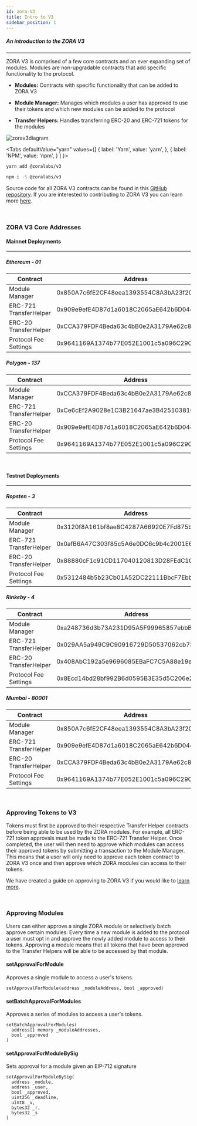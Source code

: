 ```yaml
---
id: zora-V3
title: Intro to V3
sidebar_position: 1
---
```


##### An introduction to the ZORA V3

---
ZORA V3 is comprised of a few core contracts and an ever expanding set of modules. 
Modules are non-upgradable contracts that add specific functionality to the protocol.

* **Modules:** Contracts with specific functionality that can be added to ZORA V3

* **Module Manager:** Manages which modules a user has approved to use their tokens and which new modules can be added to the protocol

* **Transfer Helpers:** Handles transferring ERC-20 and ERC-721 tokens for the modules

![zorav3diagram](../../static/img/zora_v3_diagram.png)

<Tabs
  defaultValue="yarn"
  values={[
    { label: 'Yarn', value: 'yarn', },
    { label: 'NPM', value: 'npm', }
  ]
}>
<TabItem value="yarn">

```bash
yarn add @zoralabs/v3
```

</TabItem>
<TabItem value="npm">

```bash
npm i -S @zoralabs/v3
```

</TabItem>
</Tabs>

Source code for all ZORA V3 contracts can be found in this [GitHub repository](https://github.com/ourzora/v3).
If you are interested to contributing to ZORA V3 you can learn more [here](https://github.com/ourzora/v3#contributing).

<br/>

### ZORA V3 Core Addresses

#### Mainnet Deployments
---
##### Ethereum - 01
| **Contract**            | **Address**                                |
| ------------            | ------------------------------------------ |
| Module Manager          | 0x850A7c6fE2CF48eea1393554C8A3bA23f20CC401  |
| ERC-721 TransferHelper  | 0x909e9efE4D87d1a6018C2065aE642b6D0447bc91  |
| ERC-20 TransferHelper   | 0xCCA379FDF4Beda63c4bB0e2A3179Ae62c8716794  |
| Protocol Fee Settings   | 0x9641169A1374b77E052E1001c5a096C29Cd67d35  |

##### Polygon - 137
| **Contract**            | **Address**                                |
| ------------            | ------------------------------------------ |
| Module Manager          | 0xCCA379FDF4Beda63c4bB0e2A3179Ae62c8716794 |
| ERC-721 TransferHelper  | 0xCe6cEf2A9028e1C3B21647ae3B4251038109f42a |
| ERC-20 TransferHelper   | 0x909e9efE4D87d1a6018C2065aE642b6D0447bc91 |
| Protocol Fee Settings   | 0x9641169A1374b77E052E1001c5a096C29Cd67d35 |

<br/>

#### Testnet Deployments
---
##### Ropsten - 3
| **Contract**            | **Address**                                |
| ------------            | ------------------------------------------ |
| Module Manager          | 0x3120f8A161bf8ae8C4287A66920E7Fd875b41805 |
| ERC-721 TransferHelper  | 0x0afB6A47C303f85c5A6e0DC6c9b4c2001E6987ED |
| ERC-20 TransferHelper   | 0x88880cF1c91CD117040120813D28FEdC1CeCac41 |
| Protocol Fee Settings   | 0x5312484b5b23Cb01A52DC22111BbcF7Ebb198328 |

##### Rinkeby - 4
| **Contract**            | **Address**                                |
| ------------            | ------------------------------------------ |
| Module Manager          | 0xa248736d3b73A231D95A5F99965857ebbBD42D85 |
| ERC-721 TransferHelper  | 0x029AA5a949C9C90916729D50537062cb73b5Ac92 |
| ERC-20 TransferHelper   | 0x408AbC192a5e9696085EBaFC7C5A88e19e66241b |
| Protocol Fee Settings   | 0x8Ecd14bd28bf992B6d0595B3E35d5C206e2e2dbb |


##### Mumbai - 80001
| **Contract**            | **Address**                                |
| ------------            | ------------------------------------------ |
| Module Manager          | 0x850A7c6fE2CF48eea1393554C8A3bA23f20CC401 |
| ERC-721 TransferHelper  | 0x909e9efE4D87d1a6018C2065aE642b6D0447bc91 |
| ERC-20 TransferHelper   | 0xCCA379FDF4Beda63c4bB0e2A3179Ae62c8716794 |
| Protocol Fee Settings   | 0x9641169A1374b77E052E1001c5a096C29Cd67d35 |



<br/>

### Approving Tokens to V3
Tokens must first be approved to their respective Transfer Helper contracts before being able to be used by the ZORA modules. 
For example, all ERC-721 token approvals must be made to the ERC-721 Transfer Helper. 
Once completed, the user will then need to approve which modules can access their approved tokens by submitting a transaction to the Module Manager.
This means that a user will only need to approve each token contract to ZORA V3 once and then approve which ZORA modules can access to their tokens.

We have created a guide on approving to ZORA V3 if you would like to [learn more](../../docs/guides/v3-approvals).

<br/>

### Approving Modules
Users can either approve a single ZORA module or selectively batch approve certain modules. 
Every time a new module is added to the protocol a user must opt in and approve the newly added module to access to their tokens.
Approving a module means that all tokens that have been approved to the Transfer Helpers will be able to be accessed by that module.

#### setApprovalForModule
Approves a single module to access a user's tokens.
```
setApprovalForModule(address _moduleAddress, bool _approved)
```

#### setBatchApprovalForModules
Approves a series of modules to access a user's tokens.
```
setBatchApprovalForModules(
  address[] memory _moduleAddresses, 
  bool _approved
) 
```

#### setApprovalForModuleBySig
Sets approval for a module given an EIP-712 signature

```
setApprovalForModuleBySig(
  address _module,
  address _user,
  bool _approved,
  uint256 _deadline,
  uint8 _v,
  bytes32 _r,
  bytes32 _s
)
```